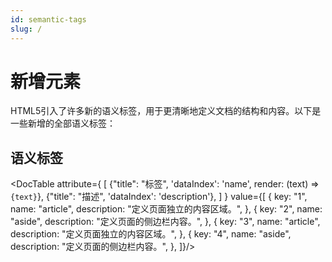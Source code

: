 ```yaml
---
id: semantic-tags
slug: /
---
```



# 新增元素
HTML5引入了许多新的语义标签，用于更清晰地定义文档的结构和内容。以下是一些新增的全部语义标签：
## 语义标签

<DocTable attribute={
  [
    {"title": "标签", 'dataIndex': 'name', render: (text) => <code>{text}</code>},
    {"title": "描述", 'dataIndex': 'description'},
  ]
} value={[
  {
    key: "1",
    name: "article",
    description: "定义页面独立的内容区域。",
  },
  {
    key: "2",
    name: "aside",
    description: "定义页面的侧边栏内容。",
  },
  {
    key: "3",
    name: "article",
    description: "定义页面独立的内容区域。",
  },
  {
    key: "4",
    name: "aside",
    description: "定义页面的侧边栏内容。",
  },
]}/>

